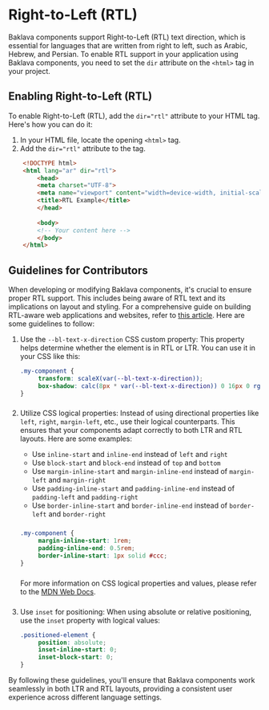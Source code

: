 
<Meta title="Documentation/Right-to-Left (RTL)" />

# Right-to-Left (RTL)

Baklava components support Right-to-Left (RTL) text direction, which is essential for languages that are written from right to left, such as Arabic, Hebrew, and Persian. To enable RTL support in your application using Baklava components, you need to set the `dir` attribute on the `<html>` tag in your project.

## Enabling Right-to-Left (RTL)

To enable Right-to-Left (RTL), add the `dir="rtl"` attribute to your HTML tag. Here's how you can do it:

1. In your HTML file, locate the opening `<html>` tag.
2. Add the `dir="rtl"` attribute to the tag.

```html
    <!DOCTYPE html>
    <html lang="ar" dir="rtl">
        <head>
        <meta charset="UTF-8">
        <meta name="viewport" content="width=device-width, initial-scale=1.0">
        <title>RTL Example</title>
        </head>
        
        <body>
        <!-- Your content here -->
        </body>
    </html>
```


## Guidelines for Contributors

When developing or modifying Baklava components, it's crucial to ensure proper RTL support. This includes being aware of RTL text and its implications on layout and styling. For a comprehensive guide on building RTL-aware web applications and websites, refer to [this article](https://hacks.mozilla.org/2015/09/building-rtl-aware-web-apps-and-websites-part-1/). Here are some guidelines to follow:

1. Use the `--bl-text-x-direction` CSS custom property:
   This property helps determine whether the element is in RTL or LTR. You can use it in your CSS like this:


   ```css
   .my-component {
        transform: scaleX(var(--bl-text-x-direction));
        box-shadow: calc(8px * var(--bl-text-x-direction)) 0 16px 0 rgb(39 49 66 / 10%);
   }
   ```
###

2. Utilize CSS logical properties:
   Instead of using directional properties like `left`, `right`, `margin-left`, etc., use their logical counterparts. This ensures that your components adapt correctly to both LTR and RTL layouts. Here are some examples:

   - Use `inline-start` and `inline-end` instead of `left` and `right`
   - Use `block-start` and `block-end` instead of `top` and `bottom`
   - Use `margin-inline-start` and `margin-inline-end` instead of `margin-left` and `margin-right`
   - Use `padding-inline-start` and `padding-inline-end` instead of `padding-left` and `padding-right`
   - Use `border-inline-start` and `border-inline-end` instead of `border-left` and `border-right`

   ###

   ```css
   .my-component {
        margin-inline-start: 1rem;
        padding-inline-end: 0.5rem;
        border-inline-start: 1px solid #ccc;
   }
   ```

   ###

    For more information on CSS logical properties and values, please refer to the [MDN Web Docs](https://developer.mozilla.org/en-US/docs/Web/CSS/CSS_logical_properties_and_values).

###

3. Use `inset` for positioning:
   When using absolute or relative positioning, use the `inset` property with logical values:

   ```css
   .positioned-element {
        position: absolute;
        inset-inline-start: 0;
        inset-block-start: 0;
   }
   ```

By following these guidelines, you'll ensure that Baklava components work seamlessly in both LTR and RTL layouts, providing a consistent user experience across different language settings.

